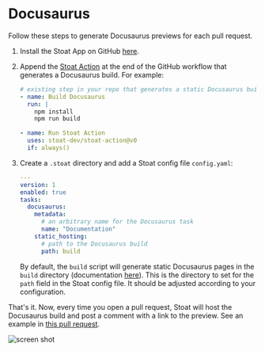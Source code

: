 # Docusaurus

Follow these steps to generate Docusaurus previews for each pull request.

1. Install the Stoat App on GitHub [here](https://github.com/apps/stoat-app).

2. Append the [Stoat Action](https://github.com/stoat-dev/stoat-action) at the end of the GitHub workflow that generates a Docusaurus build. For example:

    ```yaml title=".github/workflows/docs.yaml"
    # existing step in your repo that generates a static Docusaurus build
    - name: Build Docusaurus
      run: |
        npm install
        npm run build

    - name: Run Stoat Action
      uses: stoat-dev/stoat-action@v0
      if: always()
    ```

3. Create a `.stoat` directory and add a Stoat config file `config.yaml`:

    ```yaml title=".stoat/config.yaml"
    ---
    version: 1
    enabled: true
    tasks:
      docusaurus:
        metadata:
          # an arbitrary name for the Docusaurus task
          name: "Documentation"
        static_hosting:
          # path to the Docusaurus build
          path: build
    ```

   By default, the `build` script will generate static Docusaurus pages in the `build` directory (documentation [here](https://docusaurus.io/docs/deployment)). This is the directory to set for the `path` field in the Stoat config file. It should be adjusted according to your configuration.

That's it. Now, every time you open a pull request, Stoat will host the Docusaurus build and post a comment with a link to the preview. See an example in [this pull request](https://github.com/stoat-dev/stoat-action/pull/12).

![screen shot](https://user-images.githubusercontent.com/1933157/204400790-95dcc777-f0eb-4225-af52-3c7424b5dc81.png)

